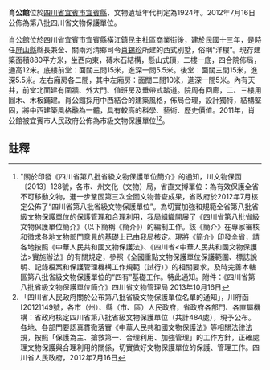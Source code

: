 {{msg:四川省文物保護單位
|名稱 = 肖公館
|編號 = 437
|圖片 = 
|級別 = S8
|分類 = 
|時代 = 1924年
|地点 = [[四川省|四川省]][[宜賓市|宜賓市]][[宜賓縣|宜賓縣]]
|坐標 =
|登錄 = 2012年7月16日
}}
'''肖公館'''位於[[四川省|四川省]][[宜賓市|宜賓市]][[宜賓縣|宜賓縣]]，文物遺址年代判定為1924年。2012年7月16日公佈為第八批四川省文物保護單位。

肖公館位於四川省宜賓市宜賓縣橫江鎮民主社區商業街後，建於民國十三年，是時任[[屏山縣|屏山縣]]縣長兼金、關兩河清鄉司令[[肖錫珍|肖錫珍]]所建的西式別墅，俗稱“洋樓”。現存建築面積880平方米，坐西向東，磚木石結構，懸山式頂，二樓一底，四合院佈局，通高12米。底樓前堂：面闊三問15米，進深一問5.5米。後堂：面闊三間15米，進深5.5米。左右廂房各二間，其中左廂房：面闊二間10米，進深一間5米。內有天井，前堂北面建有圍牆、外大門、值班房及垂帶式踏道。院周有回廊，二、三樓用圓木、木板鋪建。肖公館採用中西結合的建築風格，佈局合理，設計獨特，結構堅固，將中西建築風格融為一體，具有較高的科學、藝術、歷史價值。2011年，肖公館被宜賓市人民政府公佈為市級文物保護單位<ref>"關於印發《四川省第八批省級文物保護單位簡介》的通知，川文物保函〔2013〕128號，各市、州文化（文物）局，省直文博單位：為有效保護全省不可移動文物，進一步鞏固第三次全國文物普查成果，省政府於2012年7月核定公佈了“四川省第八批省級文物保護單位”。為切實加強和規範全省第八批省級文物保護單位的保護管理和合理利用，我局組織開展了《四川省第八批省級文物保護單位簡介》（以下簡稱《簡介》）的編制工作。該《簡介》在專家審核和徵求各地文物部門意見的基礎上已由我局核定。現將《簡介》印發全省，請各地按照《中華人民共和國文物保護法》、《四川省<中華人民共和國文物保護法>實施辦法》的有關規定，參照《全國重點文物保護單位保護範圍、標誌說明、記錄檔案和保護管理機構工作規範（試行）》的相關要求，及時完善本轄區第八批省級文物保護單位的“四有”基礎工作。特此通知。附件：《四川省第八批省級文物保護單位簡介》四川省文物管理局  2013年10月16日</ref><ref>「四川省人民政府關於公布第八批省級文物保護單位名單的通知」，川府函[2012]149號，各市（州）、縣（市、區）人民政府，省政府各部門、各直屬機構：省政府核定四川省第八批省級文物保護單位（共計484處），現予公布。各地、各部門要認真貫徹落實《中華人民共和國文物保護法》等相關法律法規，按照「保護為主、搶救第一、合理利用、加強管理」的工作方針，正確處理文物保護與合理利用的關係，切實做好文物保護單位的保護、管理工作。四川省人民政府，2012年7月16日</ref>。
==註釋==
{{reflist}}